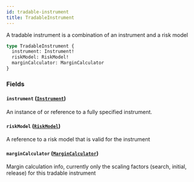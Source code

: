 ```yaml
---
id: tradable-instrument
title: TradableInstrument
---
```



A tradable instrument is a combination of an instrument and a risk model

```graphql
type TradableInstrument {
  instrument: Instrument!
  riskModel: RiskModel!
  marginCalculator: MarginCalculator
}
```


### Fields

#### `instrument` ([`Instrument`](/docs/testnet/graphql/objects/instrument))

An instance of or reference to a fully specified instrument.


#### `riskModel` ([`RiskModel`](/docs/testnet/graphql/unions/risk-model))

A reference to a risk model that is valid for the instrument


#### `marginCalculator` ([`MarginCalculator`](/docs/testnet/graphql/objects/margin-calculator))

Margin calculation info, currently only the scaling factors (search, initial, release) for this tradable instrument




